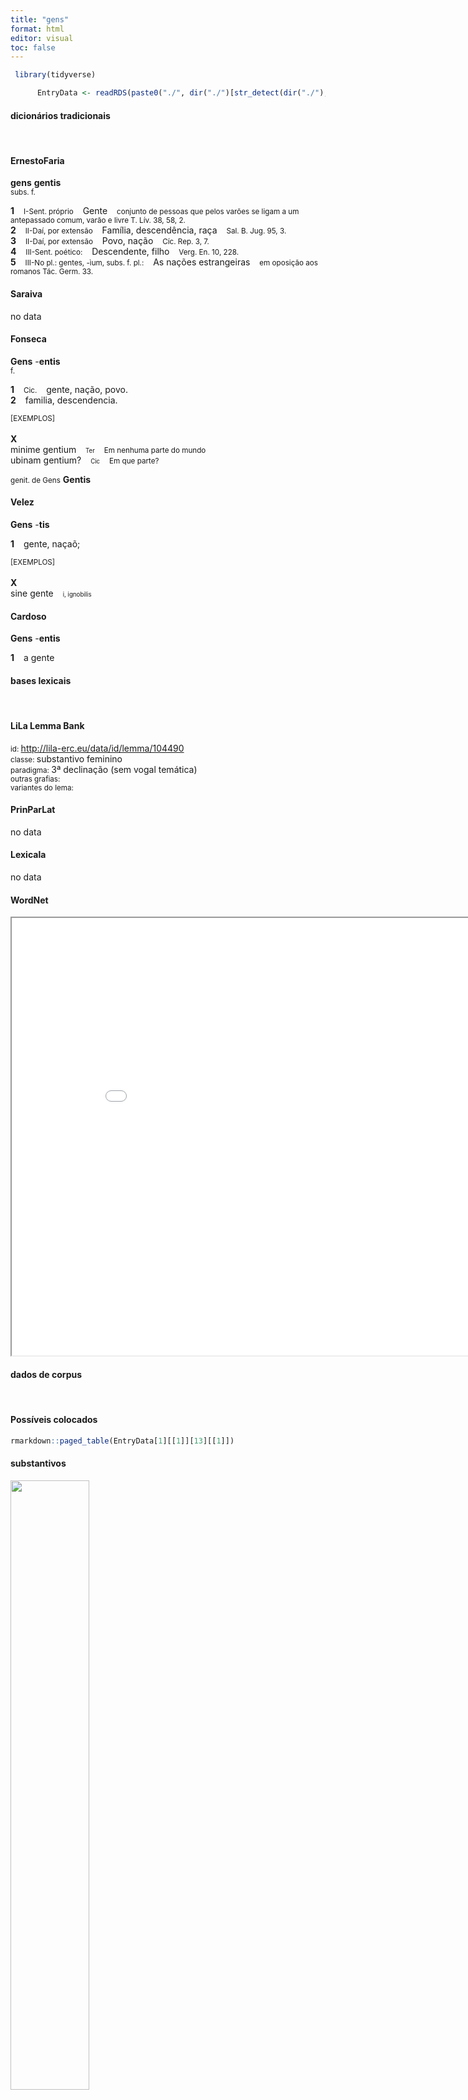 ```yaml
---
title: "gens"
format: html
editor: visual
toc: false
---
```



```r
 library(tidyverse) 

      EntryData <- readRDS(paste0("./", dir("./")[str_detect(dir("./"), "_xx103-101-110-115xx_.rds")]))

```


#### dicionários tradicionais

&emsp;




::: panel-tabset

#### ErnestoFaria

<b>gens</b> <b>gentis</b> <br> <small>subs. f.</small> <br> <small></small>   <p> <b>1</b> &ensp; <small>I-Sent. próprio</small> &ensp; Gente &ensp; <small>conjunto de pessoas que pelos varões se ligam a um antepassado comum, varão e livre T. Lív. 38, 58, 2.</small> <br> <b>2</b> &ensp; <small>II-Daí, por extensão</small> &ensp; Família, descendência, raça &ensp; <small>Sal. B. Jug. 95, 3.</small> <br> <b>3</b> &ensp; <small>II-Daí, por extensão</small> &ensp; Povo, nação &ensp; <small>Cíc. Rep. 3, 7.</small> <br> <b>4</b> &ensp; <small>III-Sent. poético:</small> &ensp; Descendente, filho &ensp; <small>Verg. En. 10, 228.</small> <br> <b>5</b> &ensp; <small>III-No pl.: gentes, -ìum, subs. f. pl.:</small> &ensp; As nações estrangeiras &ensp; <small>em oposição aos romanos Tác. Germ. 33.</small> </p>




#### Saraiva

no data




#### Fonseca

<b>Gens</b> -<b>entis</b> <br> <small>f.</small>   <p> <b>1</b> &ensp; <small>Cic.</small> &ensp; gente, nação, povo. <br> <b>2</b> &ensp; familia, descendencia. </p>   <p><small>[EXEMPLOS]</small><br> <br><b>X</b><br>minime gentium &ensp; <small><small>Ter</small></small> &ensp; <small>Em nenhuma parte do mundo</small> <br> ubinam gentium? &ensp; <small><small>Cic</small></small> &ensp; <small>Em que parte?</small> </p> 
 <small>genit. de Gens</small> <b>Gentis</b>




#### Velez

<b>Gens</b> -<b>tis</b>   <p> <b>1</b> &ensp; gente, naçaõ; </p>   <p><small>[EXEMPLOS]</small><br> <br><b>X</b><br>sine gente &ensp; <small><small>i, ignobilis</small></small> </p>




#### Cardoso

<b>Gens</b> -<b>entis</b>   <p> <b>1</b> &ensp; a gente </p>


:::



#### bases lexicais

&emsp;






::: panel-tabset

#### LiLa Lemma Bank

<small> id: </small> <a href=' http://lila-erc.eu/data/id/lemma/104490 ' target="_blank"> http://lila-erc.eu/data/id/lemma/104490 </a> <br>
<small> classe: </small> substantivo feminino   <br>
<small> paradigma: </small> 3ª declinação (sem vogal temática) <br>
<small> outras grafias: </small>  <br>
<small> variantes do lema: </small>  <br>





#### PrinParLat

no data




#### Lexicala

no data




#### WordNet

<iframe width='900' height='700' src='Media/Tree__xx103-101-110-115xx__sem_type_lexemes_pt.html'>

</iframe>


:::



#### dados de corpus

&emsp;




::: panel-tabset

#### Possíveis colocados

```r

rmarkdown::paged_table(EntryData[1][[1]][13][[1]])

```


#### substantivos

![](./Media/wordcloud__xx103-101-110-115xx__BY_collocate_scoreSUBST.webp){width=50% fig-alt='This chart plots collocate by scoreSUBST, for the headword gens here are all the values plotted: collocate: natio; scoreSUBST: 2. collocate: omnis; scoreSUBST: 0. collocate: ceterus; scoreSUBST: 0. collocate: nomen; scoreSUBST: 2. collocate: do; scoreSUBST: 0. collocate: que; scoreSUBST: 0'}




#### adjetivos

![](./Media/wordcloud__xx103-101-110-115xx__BY_collocate_scoreADJ.webp){width=50% fig-alt='This chart plots collocate by scoreADJ, for the headword gens here are all the values plotted: collocate: natio; scoreADJ: 0. collocate: omnis; scoreADJ: 0. collocate: ceterus; scoreADJ: 0. collocate: nomen; scoreADJ: 0. collocate: do; scoreADJ: 0. collocate: que; scoreADJ: 0'}




#### verbos

![](./Media/wordcloud__xx103-101-110-115xx__BY_collocate_scoreVERBO.webp){width=50% fig-alt='This chart plots collocate by scoreVERBO, for the headword gens here are all the values plotted: collocate: natio; scoreVERBO: 0. collocate: omnis; scoreVERBO: 0. collocate: ceterus; scoreVERBO: 0. collocate: nomen; scoreVERBO: 0. collocate: do; scoreVERBO: 2. collocate: que; scoreVERBO: 0'}




#### advérbios

![](./Media/wordcloud__xx103-101-110-115xx__BY_collocate_scoreADV.webp){width=50% fig-alt='This chart plots collocate by scoreADV, for the headword gens here are all the values plotted: collocate: natio; scoreADV: 0. collocate: omnis; scoreADV: 0. collocate: ceterus; scoreADV: 0. collocate: nomen; scoreADV: 0. collocate: do; scoreADV: 0. collocate: que; scoreADV: 0'}




#### preposições e conjunções

![](./Media/wordcloud__xx103-101-110-115xx__BY_collocate_scoreFUNC.webp){width=50% fig-alt='This chart plots collocate by scoreFUNC, for the headword gens here are all the values plotted: collocate: natio; scoreFUNC: 0. collocate: omnis; scoreFUNC: 0. collocate: ceterus; scoreFUNC: 0. collocate: nomen; scoreFUNC: 0. collocate: do; scoreFUNC: 0. collocate: que; scoreFUNC: 0'}


:::



::: panel-tabset

#### ExemplosTraduzidos

<p> quae est grata omnibus <b>gentibus</b> <br> <small> Cic.Mil.102 <br> Naquela que é do agrado de todas as nações. <small> [JDD] </small> </small> </p>
; <p> nec solum Siculi uerum etiam ceterae <b>gentes</b> nationesque Hennensem Cererem maxime colunt <br> <small> Cic.Ver.2.4.108.1 <br> 108 E não só os Sicilianos, mas também os demais povos e nações cultuam muitíssimo Ceres Henense. <small> [JDD] </small> </small> </p>
; <p> tibi tot barbarae dedere <b>gentes</b> spolia tibi felix diu potentis Asiae Troia summisit manus <br> <small> Sen.Ag.783 <br> Para ti tantas nações bárbaras deram seus despojos, a ti Tróia, por longo tempo próspera, submeteu as mãos da poderosa Ásia. <small> [JDD] </small> </small> </p>
; <p> inde lupae fuluo nutricis tegmine laetus Romulus excipiet <b>gentem</b> et Mauortia condet moenia Romanosque suo de nomine dicet <br> <small> Verg.A.1.275 <br> Daí, Rômulo, contente com a ruiva pele da loba nutriz, acolherá a nação e fundará os muros de Marte e de seu nome dirá os romanos. <small> [JDD] </small> </small> </p>





#### Frequência por autor

![](./Media/barchart__xx103-101-110-115xx__lemma_BY_author_Frequencies.webp){width=50% fig-alt='This charts plots the frequency of lemma by author_Frequencies. The Suetonius subcorpus registers the highest normalized frequency, with the value of 33.08 and an absolute frequency of 3. The Tacitus subcorpus follows, with a normalized frequency of 6.87 and an absolute frequency of 2. the subcorpus with the least normalized frequency is Hieronymus with the normalized value of 0 and an absolute freqeuncy of 0. here are all the values: subcorpus: Caesar ; normalized frequency: 7 ; absolute frequency: 2.64370420726641. subcorpus: Cicero ; normalized frequency: 46 ; absolute frequency: 2.86561511051307. subcorpus: Horatius ; normalized frequency: 7 ; absolute frequency: 6.21614421454578. subcorpus: Ovidius ; normalized frequency: 1 ; absolute frequency: 1.71585449553878. subcorpus: Phaedrus ; normalized frequency: 1 ; absolute frequency: 1.5181417944436. subcorpus: Sallustius ; normalized frequency: 4 ; absolute frequency: 3.71023096187738. subcorpus: Seneca ; normalized frequency: 18 ; absolute frequency: 3.35939978723801. subcorpus: Suetonius ; normalized frequency: 3 ; absolute frequency: 33.0760749724366. subcorpus: Tacitus ; normalized frequency: 2 ; absolute frequency: 6.86577411603158. subcorpus: Vergilius ; normalized frequency: 15 ; absolute frequency: 28.957528957529. subcorpus: Hieronymus ; normalized frequency: 0 ; absolute frequency: 0'}




#### Frequência por gênero

![](./Media/barchart__xx103-101-110-115xx__lemma_BY_genre_Frequencies.webp){width=50% fig-alt='This charts plots the frequency of lemma by genre_Frequencies. The Poesia.épica subcorpus registers the highest normalized frequency, with the value of 28.96 and an absolute frequency of 15. The Poesia.lírica subcorpus follows, with a normalized frequency of 5.89 and an absolute frequency of 7. the subcorpus with the least normalized frequency is Prosa.epistolográfica with the normalized value of 0 and an absolute freqeuncy of 0. here are all the values: subcorpus: Prosa.histórica ; normalized frequency: 16 ; absolute frequency: 3.89493415126951. subcorpus: Prosa.filosófica ; normalized frequency: 15 ; absolute frequency: 2.47112897645838. subcorpus: Prosa.oratória ; normalized frequency: 45 ; absolute frequency: 4.32056685837182. subcorpus: Prosa.epistolográfica ; normalized frequency: 0 ; absolute frequency: 0. subcorpus: Poesia.lírica ; normalized frequency: 7 ; absolute frequency: 5.88878606881467. subcorpus: Poesia.didática ; normalized frequency: 2 ; absolute frequency: 1.69649673424379. subcorpus: Poesia.trágica ; normalized frequency: 4 ; absolute frequency: 3.47463516330785. subcorpus: Poesia.épica ; normalized frequency: 15 ; absolute frequency: 28.957528957529. subcorpus: Prosa.ficcional ; normalized frequency: 0 ; absolute frequency: 0'}




#### Frequência por século

![](./Media/barchart__xx103-101-110-115xx__lemma_BY_period_Frequencies.webp){width=50% fig-alt='This charts plots the frequency of lemma by period_Frequencies. The II.d.C. subcorpus registers the highest normalized frequency, with the value of 13.09 and an absolute frequency of 5. The I.a.C. subcorpus follows, with a normalized frequency of 3.68 and an absolute frequency of 79. the subcorpus with the least normalized frequency is IV.d.C. with the normalized value of 0 and an absolute freqeuncy of 0. here are all the values: subcorpus: I.a.C. ; normalized frequency: 79 ; absolute frequency: 3.67698394228532. subcorpus: I.d.C. ; normalized frequency: 20 ; absolute frequency: 3.05950741930549. subcorpus: II.d.C. ; normalized frequency: 5 ; absolute frequency: 13.0890052356021. subcorpus: IV.d.C. ; normalized frequency: 0 ; absolute frequency: 0'}


:::

